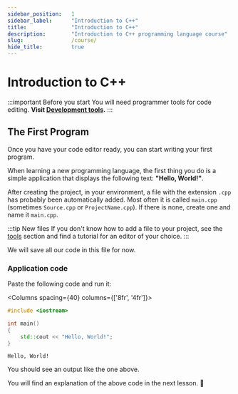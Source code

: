 ```yaml
---
sidebar_position:	1
sidebar_label:		"Introduction to C++"
title:				"Introduction to C++"
description:		"Introduction to C++ programming language course"
slug:				/course/
hide_title:			true
---
```




# Introduction to C++

:::important Before you start
You will need programmer tools for code editing.
<b>Visit <a href="/tools">Development tools</a>.</b>
:::

## The First Program

Once you have your code editor ready, you can start writing your first program.

When learning a new programming language, the first thing you do
is a simple application that displays the following text: **"Hello, World!"**.

After creating the project, in your environment, a file with the extension `.cpp` has probably been automatically added.
Most often it is called `main.cpp` (sometimes `Source.cpp` or `ProjectName.cpp`).
If there is none, create one and name it `main.cpp`.

:::tip New files
If you don't know how to add a file to your project, see the <a href="/tools" target="_blank">tools</a>
section and find a tutorial for an editor of your choice.
:::

We will save all our code in this file for now.

### Application code

Paste the following code and run it:

<Columns spacing={40} columns={['8fr', '4fr']}>
<div>

```cpp title="main.cpp"
#include <iostream>

int main()
{
	std::cout << "Hello, World!";
}
```

</div>

<div>

```plaintext title="Result (console)"
Hello, World!
```

</div>
</Columns>


You should see an output like the one above.

You will find an explanation of the above code in the next lesson. 🙂

